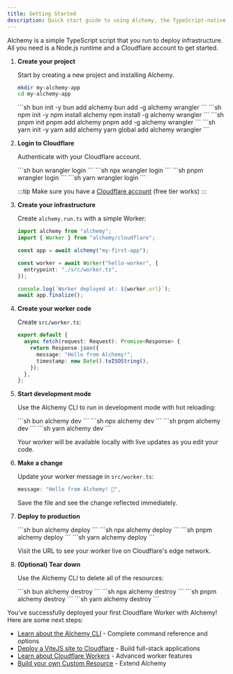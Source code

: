 ```yaml
---
title: Getting Started
description: Quick start guide to using Alchemy, the TypeScript-native Infrastructure-as-Code library. Deploy your first Cloudflare Worker with type-safe infrastructure code.
---
```



Alchemy is a simple TypeScript script that you run to deploy infrastructure. All you need is a Node.js runtime and a Cloudflare account to get started.

<Steps>

1. **Create your project**

   Start by creating a new project and installing Alchemy.

   ```sh
   mkdir my-alchemy-app
   cd my-alchemy-app
   ```

   <Tabs syncKey="pkgManager">
     <TabItem label="bun">
       ```sh
       bun init -y
       bun add alchemy
       bun add -g alchemy wrangler
       ```
     </TabItem>
     <TabItem label="npm">
       ```sh
       npm init -y
       npm install alchemy
       npm install -g alchemy wrangler
       ```
     </TabItem>
     <TabItem label="pnpm">
       ```sh
       pnpm init
       pnpm add alchemy
       pnpm add -g alchemy wrangler
       ```
     </TabItem>
     <TabItem label="yarn">
       ```sh
       yarn init -y
       yarn add alchemy
       yarn global add alchemy wrangler
       ```
     </TabItem>
   </Tabs>

2. **Login to Cloudflare**

   Authenticate with your Cloudflare account.

   <Tabs syncKey="pkgManager">
     <TabItem label="bun">
       ```sh
       bun wrangler login
       ```
     </TabItem>
     <TabItem label="npm">
       ```sh
       npx wrangler login
       ```
     </TabItem>
     <TabItem label="pnpm">
       ```sh
       pnpm wrangler login
       ```
     </TabItem>
     <TabItem label="yarn">
       ```sh
       yarn wrangler login
       ```
     </TabItem>
   </Tabs>

   :::tip
   Make sure you have a [Cloudflare account](https://dash.cloudflare.com/sign-up) (free tier works)
   :::

3. **Create your infrastructure**

   Create `alchemy.run.ts` with a simple Worker:

   ```typescript
   import alchemy from "alchemy";
   import { Worker } from "alchemy/cloudflare";

   const app = await alchemy("my-first-app");

   const worker = await Worker("hello-worker", {
     entrypoint: "./src/worker.ts",
   });

   console.log(`Worker deployed at: ${worker.url}`);
   await app.finalize();
   ```

4. **Create your worker code**

   Create `src/worker.ts`:

   ```typescript
   export default {
     async fetch(request: Request): Promise<Response> {
       return Response.json({
         message: "Hello from Alchemy!",
         timestamp: new Date().toISOString(),
       });
     },
   };
   ```

5. **Start development mode**

   Use the Alchemy CLI to run in development mode with hot reloading:

   <Tabs syncKey="pkgManager">
     <TabItem label="bun">
       ```sh
       bun alchemy dev
       ```
     </TabItem>
     <TabItem label="npm">
       ```sh
       npx alchemy dev
       ```
     </TabItem>
     <TabItem label="pnpm">
       ```sh
       pnpm alchemy dev
       ```
     </TabItem>
     <TabItem label="yarn">
       ```sh
       yarn alchemy dev
       ```
     </TabItem>
   </Tabs>

   Your worker will be available locally with live updates as you edit your code.

6. **Make a change**

   Update your worker message in `src/worker.ts`:

   ```typescript
   message: "Hello from Alchemy! 🧪",
   ```

   Save the file and see the change reflected immediately.

7. **Deploy to production**

   <Tabs syncKey="pkgManager">
     <TabItem label="bun">
       ```sh
       bun alchemy deploy
       ```
     </TabItem>
     <TabItem label="npm">
       ```sh
       npx alchemy deploy
       ```
     </TabItem>
     <TabItem label="pnpm">
       ```sh
       pnpm alchemy deploy
       ```
     </TabItem>
     <TabItem label="yarn">
       ```sh
       yarn alchemy deploy
       ```
     </TabItem>
   </Tabs>

   Visit the URL to see your worker live on Cloudflare's edge network.

8. **(Optional) Tear down**

   Use the Alchemy CLI to delete all of the resources:

   <Tabs syncKey="pkgManager">
     <TabItem label="bun">
       ```sh
       bun alchemy destroy
       ```
     </TabItem>
     <TabItem label="npm">
       ```sh
       npx alchemy destroy
       ```
     </TabItem>
     <TabItem label="pnpm">
       ```sh
       pnpm alchemy destroy
       ```
     </TabItem>
     <TabItem label="yarn">
       ```sh
       yarn alchemy destroy
       ```
     </TabItem>
   </Tabs>

</Steps>


You've successfully deployed your first Cloudflare Worker with Alchemy! Here are some next steps:

- [Learn about the Alchemy CLI](/concepts/cli) - Complete command reference and options
- [Deploy a ViteJS site to Cloudflare](/guides/cloudflare-vitejs) - Build full-stack applications
- [Learn about Cloudflare Workers](/guides/cloudflare-worker) - Advanced worker features
- [Build your own Custom Resource](/guides/custom-resources) - Extend Alchemy